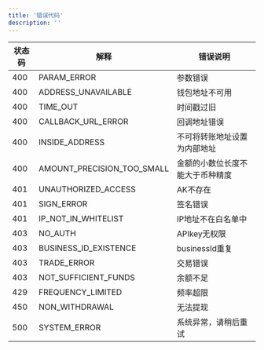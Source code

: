 ```yaml
---
title: '错误代码'
description: ''
---
```



| 状态码 | 解释                   | 错误说明                           |
|--------|------------------------|------------------------------------|
| 400    | PARAM_ERROR            | 参数错误                           |
| 400    | ADDRESS_UNAVAILABLE    | 钱包地址不可用                     |
| 400    | TIME_OUT               | 时间戳过旧                         |
| 400    | CALLBACK_URL_ERROR     | 回调地址错误                       |
| 400    | INSIDE_ADDRESS         | 不可将转账地址设置为内部地址       |
| 400    | AMOUNT_PRECISION_TOO_SMALL | 金额的小数位长度不能大于币种精度 |
| 401    | UNAUTHORIZED_ACCESS    | AK不存在                           |
| 401    | SIGN_ERROR             | 签名错误                           |
| 401    | IP_NOT_IN_WHITELIST    | IP地址不在白名单中                 |
| 403    | NO_AUTH                | APIkey无权限                       |
| 403    | BUSINESS_ID_EXISTENCE  | businessId重复                     |
| 403    | TRADE_ERROR            | 交易错误                           |
| 403    | NOT_SUFFICIENT_FUNDS   | 余额不足                           |
| 429    | FREQUENCY_LIMITED      | 频率超限                           |
| 450    | NON_WITHDRAWAL         | 无法提现                           |
| 500    | SYSTEM_ERROR           | 系统异常，请稍后重试               |